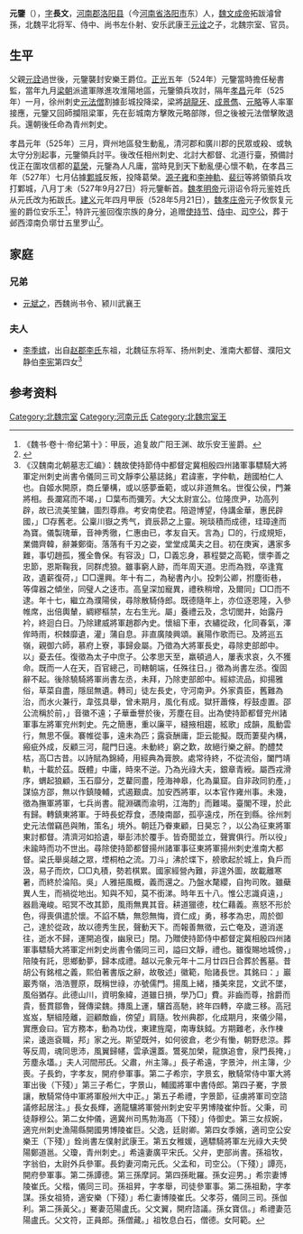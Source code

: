 {{東亞男性歷史人物
|名稱 =元鑒
|身份 =安樂王
|國家 =[[北魏|北魏]]
|時代 =[[南北朝|南北朝]]
|最高職務 =
|前任 = 元詮
|繼任 = 無
|圖片名稱 =
|圖片大小 =
|圖片說明 =
|姓 =
|名 =
|字 =
|官職 =
|封爵 =
|位階 =
|封地 =
|族裔 =[[鮮卑|鮮卑]]
|旗籍 =
|氏族 =
|籍貫 =
|本籍 =
|世系 = [[拓跋濬|文成帝]]五王系
|小字 =
|別名 =
|號 =
|其他名號 =
|出生日期 =不詳
|出生地點 =
|婚年 =
|逝世年 =[[孝昌_(年号)|孝昌]]三年（527年）
|逝世地 =魏郡鄴縣
|諡號 =
|墓葬 =
|父親 =安樂武康王[[元詮|元詮]]
|嫡母 =
|母親 =
|元配 =
|正室 =
|繼室 =
|兄弟 =
|姊妹 =
|子 =
|女 =
|其他親屬 =曾祖：文成帝[[拓跋濬|拓跋濬]]<br>祖父：安樂厲王[[拓跋長樂|拓跋長樂]]<br>
|出身 = <!---此处指科举出身--->
|功名 = 
|經歷 = 
|著作 =
|注釋 =
}}

'''元鑒'''（{{bd|?||527年|9月27日|catIdx=t}}），[[表字|字]]'''長文'''，[[河南郡|河南郡]][[洛阳县|洛阳县]]（今[[河南省|河南省]][[洛阳市|洛阳市]]东）人，[[魏文成帝|魏文成帝]]拓跋濬曾孫，北魏平北将军、侍中、尚书左仆射、安乐武康王[[元诠|元诠]]之子，北魏宗室、官员。

==生平==
父親[[元詮|元詮]]過世後，元鑒襲封安樂王爵位。[[正光|正光]]五年（524年）元鑒當時擔任秘書監，當年九月[[梁朝|梁朝]]派遣軍隊進攻淮陽地區，元鑒領兵攻討，隔年[[孝昌_(年号)|孝昌]]元年（525年）一月，徐州刺史[[元法僧|元法僧]]割據彭城投降梁，梁將[[胡龍牙|胡龍牙]]、[[成景儁|成景儁]]、[[元略|元略]]等人率軍接應，元鑒又回師攔阻梁軍，先在彭城南方擊敗元略部隊，但之後被元法僧擊敗退兵。還朝後任命為青州刺史。

孝昌元年（525年）三月，齊州地區發生動亂，清河郡和廣川郡的民眾或殺、或執太守分別起事，元鑒領兵討平。後改任相州刺史、北討大都督、北道行臺，預備討伐正在圍攻信都的[[葛榮|葛榮]]，元鑒為人凡庸，當時見到天下動亂便心懷不軌，在孝昌三年（527年）七月佔據[[鄴城|鄴城]]反叛，投降葛榮。[[源子雍|源子雍]]和[[李神軌|李神軌]]、[[裴衍|裴衍]]等將領領兵攻打鄴城，八月丁未（527年9月27日）将元鑒斬首。[[魏孝明帝|魏孝明帝]]元诩诏令将元鉴姓氏从元氏改为拓跋氏。[[建义_(北魏)|建义]]元年四月甲辰（528年5月21日），[[魏孝庄帝|魏孝庄帝]]元子攸恢复元鉴的爵位安乐王<ref>《魏书·卷十·帝纪第十》：甲辰，追复故广阳王渊、故乐安王鉴爵。</ref>，特許元鉴回復宗族的身分，追赠[[使持节|使持节]]、[[侍中|侍中]]、[[司空公|司空公]]，葬于邺西漳南负墎廿五里罗山<ref name=autogenerated1>{{Cite book | author = 贾振林编著 | title = 《文化安丰》 | location =郑州 | publisher = 大象出版社  | date=2011年11月 | pages =222-223  |ISBN =978-7-5347-6898-9| accessdate = 2016-12-10 | url = | language= zh-hans| quote = }}</ref>。

==家庭==
===兄弟===
*[[元斌之|元斌之]]，西魏尚书令、颍川武襄王

===夫人===
*[[李季嫔|李季嫔]]，出自[[赵郡李氏|赵郡李氏]]东祖，北魏征东将军、扬州刺史、淮南大都督、濮阳文静伯[[李宪_(北魏)|李宪]]第四女<ref name=autogenerated2>《汉魏南北朝墓志汇编》：魏故使持節侍中都督定冀相殷四州諸軍事驃騎大將軍定州刺史尚書令儀同三司文靜李公墓誌銘」君諱憲，字仲軌，趙國柏仁人也。自姬水開原，商丘肇構，或以感夢垂範，或以非道無名。世復公侯，門兼將相。長瀾寫而不竭，」□葉布而彌芳。大父太尉宣公。位隆庶尹，功高列辟，故已流美笙鏞，圖烈尊鼎。考安南使君。陪遊博望，侍講金華，惠民辟國，」□存舊老。公稟川嶽之秀气，資辰昴之上靈。琬琰積而成德，珪璋達而為寶。儀製瑰華，音神秀徹，仁惠由已，孝友自天。言為」□的，行成規矩，業備齊韓，辭兼鄭衛。落落有千刃之姿，堂堂成萬夫之目。初在庚寅，遘家多難，事切趙孤，獲全魯保。有容汲」□，□義忘身，慕程嬰之高範，懷李善之忠節，恩斯鞠我，同群虎狼。雖事窮人跡，而年周天道。忠而為戮，卒逢寬政，遺薪復荷，」□□還興。年十有二，為秘書內小。投刺公卿，拊塵街巷，等偉器之傾坐，同璧人之迻市。高皇深加寵異，禮秩稍增，及爾同」□□而不逮。年十七，繼立為濮陽侯，尋除散騎侍郎。既德隨年上，亦位逐恩隆，入參帷席，出倍輿輦，綢繆樞禁，左右生光。屬」養禮云及，念切閭井，始露丹衿，終迴白日。乃除建威將軍趙郡內史。懷組下車，衣繡從政，化同春氣，澤侔時雨，枳棘靡遺，灌」蒲自息。非直廣陵興頌。襄陽作歌而已。及將巡五嶺，親御六師，慕府上寮，事歸僉屬。乃徵為大將軍長史，尋除吏部郎中。以」憂去任。復徵為太子中庶子。公孝思天至，羸頓過人，屢表求哀，久不獲命。既而一人在天，百官總己，司轄朝端，任殊往日。」徵為尚書左丞。復固辭不起。後除驍騎將軍尚書左丞，未拜，乃除吏部郎中。經綜流品，抑揚雅俗，草菜自盡，隱屈無遺。轉司」徒左長史，守河南尹。外家貴臣，舊難為治，而水火兼行，韋弦具舉，曾未期月，風化有成。獄犴蕭條，桴鼓虛置。邵公流稱於前，」音徽不遠；子華垂譽於後，芳塵在目。出為使持節都督兖州諸軍事左將軍兖州刺史。先之簡惠，重以廉平，縫掖相趨，絃歌」成韻，風動雲行，無思不偃。褰帷從事，遠未為匹；露袞酬庸，詎云能擬。既而萋斐內構，瘢疵外成，反顧三河，龍門日遠。未動終」窮之歎，故絕行樂之辭。酌醴焚枯，高□古昔。以詩賦為錦綺，用經典為膏腴。處常待終，不從流俗，闔門靖軌，十載於茲。既體」中庸，時來不逆。乃為光祿大夫，銀章青綬。屬西戎滑序，蝟起狼顧，玉石靡分，芝藋同盡，陸海神皋，化為巢窟。自非政同豹產，」謀協方邵，無以作鎮陵輔，式遏艱虞。加安西將軍，以本官作雍州事。未幾，徵為撫軍將軍，七兵尚書。龍淵礪而渝明，江海酌」而難竭。臺閣不理，於此有歸。轉鎮東將軍。于時長蛇荐食，憑陵南鄙，孤亭遠戍，所在到縣。徐州刺史元法僧竊邑與賄，策名」境外。朝廷乃眷東顧，日昊忘？，以公為征東將軍東討都督。清濟河如拾遺，舉彭沛於覆手。皆奇聞並立，聲實俱行。所以役」未踰時而功不世出。尋除使持節都督揚州諸軍事征東將軍揚州刺史淮南大都督。梁氏舉吳越之眾，堙桐柏之流。刀斗」沸於堞下，艕歌起於城上，負戶而汲，易子而炊，□□丸積，勢若棋累。國家經營內難，非遑外圖，故載離寒暑，而終於淪陷。吳」人雅挹風概，義而還之。乃盤水氂纓，自拘司敗。雖蘗異人生，而禍從地出。知與不知，莫不銜涕。時年五十八。惟公志識貞遠，」器扃淹峻。昭冥不改其節，風雨無異其音。耕道獵德，枕仁藉義。熹怒不形於色，得喪俱遣於懷。不諂不驕，無怨無悔，資仁成」勇，移孝為忠，周於御己，達於從政，故以德秀生民，聲動天下。而報善無徵，云亡奄及，道消遂往，逝水不歸，運開追復，幽泉已」閉。乃贈使持節侍中都督定冀相殷四州諸軍事驃騎大將軍定州刺史尚書令儀同三司，謚曰文靜，禮也。雖復賜地城傍，」陪陵有託，思鄉動夢，歸本成禮。越以元象元年十二月廿四日合葬於舊墓。昔胡公有銘棺之義，熙伯著書版之辭，故敬述」徽範，貽諸長世。其銘曰：」巖巖秀嶺，浩浩豐原，既稱世祿，亦號儒門。揚風上緒，播美來昆，文武不墜，風俗猶存。此德山川，資明象緯，道雖日損，學乃□」費。非齒而尊，捨爵而貴，藝貫鄒魯，聲傳梁魏。摶風上運，驤首高馳，終年四轉，卒歲三移。高冠岌岌，駢組陸離，迴顧敵齒，傍望」肩隨。牧州典郡，化成期月，來儀少陽，實應僉曰。官方務本，動為功伐，東建旌麾，南專鈇鉞。方期難老，永作棟梁，逶迤袞職，邦」家之光。斯望既舛，如何彼倉，老少有慟，朝野悲涼。葬等反周，魂同思沛，風翼歸幰，雲承還蓋。鷩冕加榮，龍旗追會，泉門長掩，」芳塵永壒。」夫人河間邢氏。父肅，州主簿。」長子希遠，字景沖，州主簿，少喪。子長鈞，字孝友，開府參軍事。第二子希宗，字景玄，散騎常侍中軍大將軍出後（下殘）」第三子希仁，字景山，輔國將軍中書侍郎。第四子騫，字景讓，散騎常侍中軍將軍殷州大中正。」第五子希禮，字景節，征虜將軍司空諮議修起居注。」長女長輝，適龍驤將軍營州刺史安平男博陵崔仲哲。父秉，司徒靜穆公。第二女仲儀，適冀州司馬勃海高（下殘）」侍御史。第三女叔婉，適兖州刺史漁陽縣開國男博陵崔巨。父逸，廷尉卿。第四女季嬪，適司空公安樂王（下殘）」銓尚書左僕射武康王。第五女稚媛，適驃騎將軍左光祿大夫熒陽鄭道邕。父瓊，青州刺史。」希遠妻廣平宋氏。父弁，吏部尚書。孫祖牧，字翁伯，太尉外兵參軍。長鈞妻河南元氏。父孟和，司空公。（下殘）」譚亮，開府參軍事。第二孫譚德。第三孫摩訶。第四孫毗羅。孫女迎男。」希宗妻博陵崔氏。父楷，儀同三司。孫祖昇，字孝舉，司徒參軍事。第二孫祖勳，字孝謀。孫女祖猗，適安樂（下殘）」希仁妻博陵崔氏。父孝芬，儀同三司。孫伽利。第二孫黃父。」騫妻范陽盧氏。父文翼，開府諮議。孫女寶信。」希禮妻范陽盧氏。父文符，正員郎。孫僧藏。」祖牧息白石，僧德。女阿範。</ref>

==参考资料==
{{reflist}}

[[Category:北魏宗室|Category:北魏宗室]]
[[Category:河南元氏|Category:河南元氏]]
[[Category:北魏宗室王|Category:北魏宗室王]]